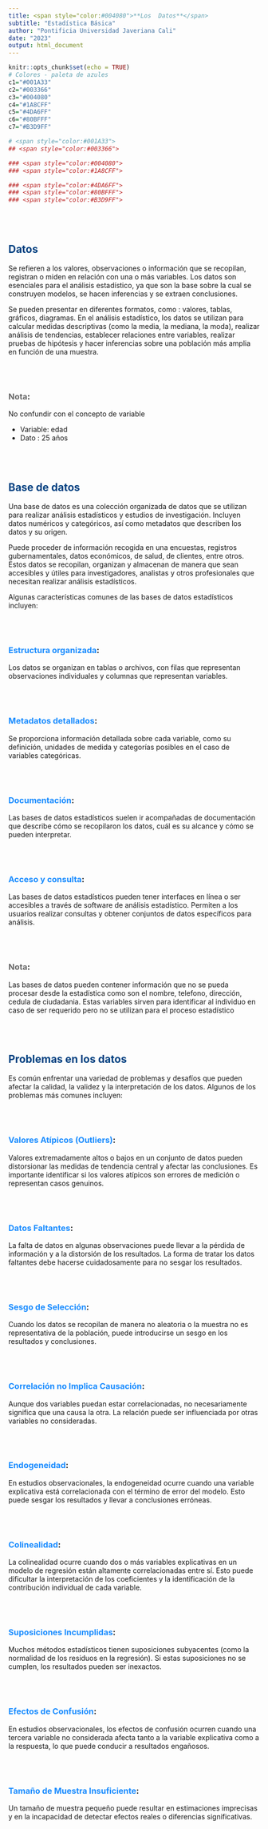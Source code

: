 ```yaml
---
title: <span style="color:#004080">**Los  Datos**</span>
subtitle: "Estadística Básica"
author: "Pontificia Universidad Javeriana Cali"
date: "2023"
output: html_document
---
```


```r
knitr::opts_chunk$set(echo = TRUE)
# Colores - paleta de azules
c1="#001A33"
c2="#003366"
c3="#004080"
c4="#1A8CFF"
c5="#4DA6FF"
c6="#80BFFF"
c7="#B3D9FF"

# <span style="color:#001A33"> 
## <span style="color:#003366">  

### <span style="color:#004080">
### <span style="color:#1A8CFF">

### <span style="color:#4DA6FF">
### <span style="color:#80BFFF">
### <span style="color:#B3D9FF">

```

<br/><br/>

## <span style="color:#004080">**Datos**</span>

Se refieren a los valores, observaciones o información que se recopilan, registran o miden en relación con una o más variables. Los datos son esenciales para el análisis estadístico, ya que son la base sobre la cual se construyen modelos, se hacen inferencias y se extraen conclusiones.

Se pueden presentar en diferentes formatos, como : valores, tablas, gráficos, diagramas. En el análisis estadístico, los datos se utilizan para calcular medidas descriptivas (como la media, la mediana, la moda), realizar análisis de tendencias, establecer relaciones entre variables, realizar pruebas de hipótesis y hacer inferencias sobre una población más amplia en función de una muestra.

<br/><br/>

### <span style="color:#686868">**Nota**</span>:

No confundir con el concepto de variable

*  Variable: edad
*  Dato : 25 años

<br/><br/>

## <span style="color:#004080">**Base de datos**</span>

Una base de datos es una colección organizada de datos que se utilizan para realizar análisis estadísticos y estudios de investigación. Incluyen datos numéricos y categóricos, así como metadatos que describen los datos y su origen.

Puede proceder de información recogida en una encuestas, registros gubernamentales, datos económicos, de salud, de clientes, entre otros. Estos datos se recopilan, organizan y almacenan de manera que sean accesibles y útiles para investigadores, analistas y otros profesionales que necesitan realizar análisis estadísticos.

Algunas características comunes de las bases de datos estadísticos incluyen:

<br/><br/>

### <span style="color:#1A8CFF">**Estructura organizada**</span>: 

Los datos se organizan en tablas o archivos, con filas que representan observaciones individuales y columnas que representan variables.

<br/><br/>

###  <span style="color:#1A8CFF">**Metadatos detallados**</span>: 

Se proporciona información detallada sobre cada variable, como su definición, unidades de medida y categorías posibles en el caso de variables categóricas.

<br/><br/>

###  <span style="color:#1A8CFF">**Documentación**</span>: 

Las bases de datos estadísticos suelen ir acompañadas de documentación que describe cómo se recopilaron los datos, cuál es su alcance y cómo se pueden interpretar.

<br/><br/>

### <span style="color:#1A8CFF">**Acceso y consulta**</span>: 

Las bases de datos estadísticos pueden tener interfaces en línea o ser accesibles a través de software de análisis estadístico. Permiten a los usuarios realizar consultas y obtener conjuntos de datos específicos para análisis.

<br/><br/>

### <span style="color:#686868">**Nota**</span>:

Las bases de datos pueden contener información que no se pueda procesar desde la estadística como son el nombre, telefono, dirección, cedula de ciudadania. Estas variables sirven para identificar al individuo en caso de ser requerido pero no se utilizan para el proceso estadístico

<br><br>

## <span style="color:#004080">**Problemas en los datos**</span>

Es común enfrentar una variedad de problemas y desafíos que pueden afectar la calidad, la validez  y la interpretación de los datos. Algunos de los problemas más comunes incluyen:

<br><br>

### <span style="color:#1A8CFF">**Valores Atípicos (Outliers)**</span>: 

Valores extremadamente altos o bajos en un conjunto de datos pueden distorsionar las medidas de tendencia central y afectar las conclusiones. Es importante identificar si los valores atípicos son errores de medición o representan casos genuinos.

<br><br>

### <span style="color:#1A8CFF">**Datos Faltantes**</span>: 

La falta de datos en algunas observaciones puede llevar a la pérdida de información y a la distorsión de los resultados. La forma de tratar los datos faltantes debe hacerse cuidadosamente para no sesgar los resultados.

<br><br>

### <span style="color:#1A8CFF">**Sesgo de Selección**</span>: 

Cuando los datos se recopilan de manera no aleatoria o la muestra no es representativa de la población, puede introducirse un sesgo en los resultados y conclusiones.

<br><br>

### <span style="color:#1A8CFF">**Correlación no Implica Causación**</span>:

Aunque dos variables puedan estar correlacionadas, no necesariamente significa que una causa la otra. La relación puede ser influenciada por otras variables no consideradas.

<br><br>

### <span style="color:#1A8CFF">**Endogeneidad**</span>:

En estudios observacionales, la endogeneidad ocurre cuando una variable explicativa está correlacionada con el término de error del modelo. Esto puede sesgar los resultados y llevar a conclusiones erróneas.

<br><br>

### <span style="color:#1A8CFF">**Colinealidad**</span>: 

La colinealidad ocurre cuando dos o más variables explicativas en un modelo de regresión están altamente correlacionadas entre sí. Esto puede dificultar la interpretación de los coeficientes y la identificación de la contribución individual de cada variable.

<br><br>

### <span style="color:#1A8CFF">**Suposiciones Incumplidas**</span>: 

Muchos métodos estadísticos tienen suposiciones subyacentes (como la normalidad de los residuos en la regresión). Si estas suposiciones no se cumplen, los resultados pueden ser inexactos.

<br><br>

### <span style="color:#1A8CFF">**Efectos de Confusión**</span>: 

En estudios observacionales, los efectos de confusión ocurren cuando una tercera variable no considerada afecta tanto a la variable explicativa como a la respuesta, lo que puede conducir a resultados engañosos.

<br><br>

### <span style="color:#1A8CFF">**Tamaño de Muestra Insuficiente**</span>: 

Un tamaño de muestra pequeño puede resultar en estimaciones imprecisas y en la incapacidad de detectar efectos reales o diferencias significativas.

<br><br>


